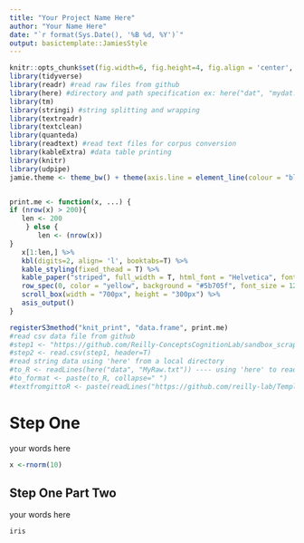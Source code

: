 ```yaml
---
title: "Your Project Name Here"
author: "Your Name Here"
date: "`r format(Sys.Date(), '%B %d, %Y')`"
output: basictemplate::JamiesStyle
---
```


```r
knitr::opts_chunk$set(fig.width=6, fig.height=4, fig.align = 'center', fig.path='Figs/', cache.path='Cache/', eval=T, echo=T, tidy=TRUE,  cache=F, message=F, warning=F, stringsAsFactors=F, yaml.eval.expr = TRUE)  
library(tidyverse) 
library(readr) #read raw files from github
library(here) #directory and path specification ex: here("dat", "mydat.txt')
library(tm)  
library(stringi) #string splitting and wrapping
library(textreadr)
library(textclean)
library(quanteda)
library(readtext) #read text files for corpus conversion
library(kableExtra) #data table printing
library(knitr)
library(udpipe)
jamie.theme <- theme_bw() + theme(axis.line = element_line(colour = "black"), panel.grid.minor = element_blank(), panel.grid.major = element_blank(), panel.border = element_blank(), panel.background = element_blank(), legend.title= element_blank())  #custom theme ggplot2


print.me <- function(x, ...) {
if (nrow(x) > 200){
   len <- 200 
    } else {
       len <- (nrow(x))
}
   x[1:len,] %>%
   kbl(digits=2, align= 'l', booktabs=T) %>%
   kable_styling(fixed_thead = T) %>%
   kable_paper("striped", full_width = T, html_font = "Helvetica", font_size = 11) %>%
   row_spec(0, color = "yellow", background = "#5b705f", font_size = 12) %>%
   scroll_box(width = "700px", height = "300px") %>%
   asis_output()
}

registerS3method("knit_print", "data.frame", print.me)
#read csv data file from github
#step1 <- "https://github.com/Reilly-ConceptsCognitionLab/sandbox_scrapfiles/raw/main/fakedat.csv"
#step2 <- read.csv(step1, header=T)
#read string data using 'here' from a local directory
#to_R <- readLines(here("data", "MyRaw.txt")) ---- using 'here' to read in data
#to_format <- paste(to_R, collapse=" ")
#textfromgittoR <- paste(readLines("https://github.com/reilly-lab/TempleTextMine2020/raw/master/unabomber_manifesto.txt"), collapse = " ")  #from github
```

# Step One
your words here
```r
x <-rnorm(10)
```

## Step One Part Two
your words here
```r

iris
```


